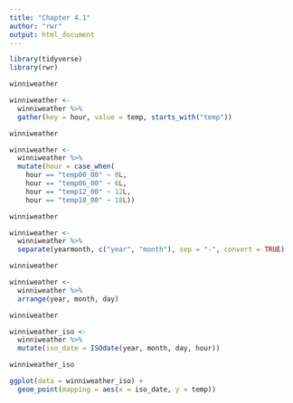 ```yaml
---
title: "Chapter 4.1"
author: "rwr"
output: html_document
---
```


```r
library(tidyverse)
library(rwr)
```


```r
winniweather
```


```r
winniweather <- 
  winniweather %>%
  gather(key = hour, value = temp, starts_with("temp"))

winniweather
```


```r
winniweather <- 
  winniweather %>%
  mutate(hour = case_when(
    hour == "temp00_00" ~ 0L,
    hour == "temp06_00" ~ 6L,
    hour == "temp12_00" ~ 12L,
    hour == "temp18_00" ~ 18L))

winniweather
```


```r
winniweather <- 
  winniweather %>%
  separate(yearmonth, c("year", "month"), sep = "-", convert = TRUE)

winniweather
```


```r
winniweather <- 
  winniweather %>%
  arrange(year, month, day)

winniweather
```


```r
winniweather_iso <- 
  winniweather %>%
  mutate(iso_date = ISOdate(year, month, day, hour))

winniweather_iso
```


```r
ggplot(data = winniweather_iso) +
  geom_point(mapping = aes(x = iso_date, y = temp))
```
